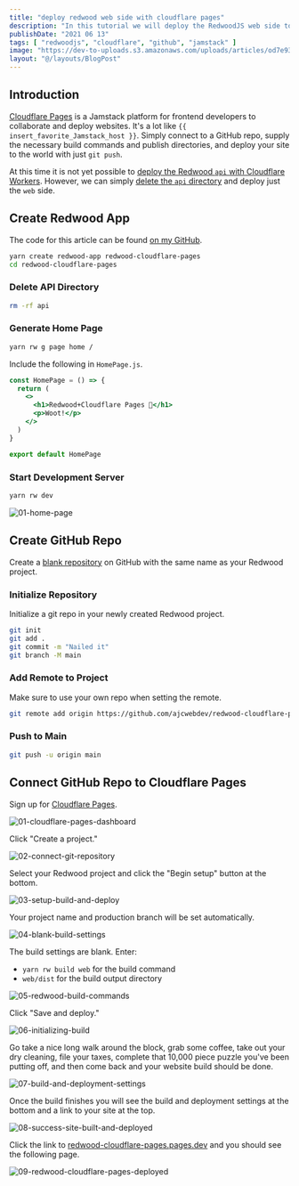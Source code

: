 ```yaml
---
title: "deploy redwood web side with cloudflare pages"
description: "In this tutorial we will deploy the RedwoodJS web side to Cloudflare Pages."
publishDate: "2021 06 13"
tags: [ "redwoodjs", "cloudflare", "github", "jamstack" ]
image: "https://dev-to-uploads.s3.amazonaws.com/uploads/articles/od7e93bf6pqrj8y10vok.png"
layout: "@/layouts/BlogPost"
---
```


## Introduction

[Cloudflare Pages](https://pages.cloudflare.com/) is a Jamstack platform for frontend developers to collaborate and deploy websites. It's a lot like `{{ insert_favorite_Jamstack_host }}`. Simply connect to a GitHub repo, supply the necessary build commands and publish directories, and deploy your site to the world with just `git push`.

At this time it is not yet possible to [deploy the Redwood `api` with Cloudflare Workers](https://community.redwoodjs.com/t/running-redwoodjs-on-cloudflare-workers/2013/2). However, we can simply [delete the `api` directory](https://redwoodjs.com/cookbook/disable-api-database) and deploy just the `web` side.

## Create Redwood App

The code for this article can be found [on my GitHub](https://github.com/ajcwebdev/redwood-cloudflare-pages).

```bash
yarn create redwood-app redwood-cloudflare-pages
cd redwood-cloudflare-pages
```

### Delete API Directory

```bash
rm -rf api
```

### Generate Home Page

```bash
yarn rw g page home /
```

Include the following in `HomePage.js`.

```jsx
const HomePage = () => {
  return (
    <>
      <h1>Redwood+Cloudflare Pages 🚀</h1>
      <p>Woot!</p>
    </>
  )
}

export default HomePage
```

### Start Development Server

```bash
yarn rw dev
```

![01-home-page](https://dev-to-uploads.s3.amazonaws.com/uploads/articles/gydskwsvcrqggh06t8nu.png)

## Create GitHub Repo

Create a [blank repository](https://repo.new/) on GitHub with the same name as your Redwood project.

### Initialize Repository

Initialize a git repo in your newly created Redwood project.

```bash
git init
git add .
git commit -m "Nailed it"
git branch -M main
```

### Add Remote to Project

Make sure to use your own repo when setting the remote.

```bash
git remote add origin https://github.com/ajcwebdev/redwood-cloudflare-pages.git
```

### Push to Main

```bash
git push -u origin main
```

## Connect GitHub Repo to Cloudflare Pages

Sign up for [Cloudflare Pages](https://pages.cloudflare.com/).

![01-cloudflare-pages-dashboard](https://dev-to-uploads.s3.amazonaws.com/uploads/articles/a8v738niu7rzglxdhey3.png)

Click "Create a project."

![02-connect-git-repository](https://dev-to-uploads.s3.amazonaws.com/uploads/articles/acazjqgeohulu708dh2l.png)

Select your Redwood project and click the "Begin setup" button at the bottom.

![03-setup-build-and-deploy](https://dev-to-uploads.s3.amazonaws.com/uploads/articles/rdy6btnz50g4xsj9oc94.png)

Your project name and production branch will be set automatically.

![04-blank-build-settings](https://dev-to-uploads.s3.amazonaws.com/uploads/articles/62o3bczyjj7qrco8x1qi.png)

The build settings are blank. Enter:
* `yarn rw build web` for the build command
* `web/dist` for the build output directory

![05-redwood-build-commands](https://dev-to-uploads.s3.amazonaws.com/uploads/articles/ev5cv0w59kawhbagre21.png)

Click "Save and deploy."

![06-initializing-build](https://dev-to-uploads.s3.amazonaws.com/uploads/articles/t1gvisf2yie9bopvr9hj.png)

Go take a nice long walk around the block, grab some coffee, take out your dry cleaning, file your taxes, complete that 10,000 piece puzzle you've been putting off, and then come back and your website build should be done.

![07-build-and-deployment-settings](https://dev-to-uploads.s3.amazonaws.com/uploads/articles/78g9mstln40tjwjvndpq.png)

Once the build finishes you will see the build and deployment settings at the bottom and a link to your site at the top.

![08-success-site-built-and-deployed](https://dev-to-uploads.s3.amazonaws.com/uploads/articles/4ak5b7kse23ebhmnoke9.png)

Click the link to [redwood-cloudflare-pages.pages.dev](https://redwood-cloudflare-pages.pages.dev/) and you should see the following page.

![09-redwood-cloudflare-pages-deployed](https://dev-to-uploads.s3.amazonaws.com/uploads/articles/0pgiq37mfzk9gkuk8uqo.png)